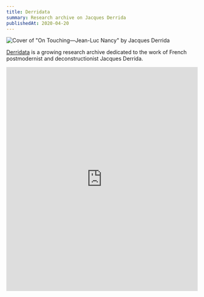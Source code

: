 ```yaml
---
title: Derridata
summary: Research archive on Jacques Derrida
publishedAt: 2020-04-20
---
```


![Cover of "On Touching—Jean-Luc Nancy" by Jacques Derrida](/derridata.jpg)

[Derridata](https://are.na/tom-y/derridata) is a growing research archive dedicated to the work of French postmodernist and deconstructionist Jacques Derrida.

<iframe
  style="border:none;"
  width="100%"
  height="590"
  src="https://www.are.na/tom-y/derridata/embed"
  title="Tom Hackshaw’s Are.na channel “Derridata”"
></iframe>
